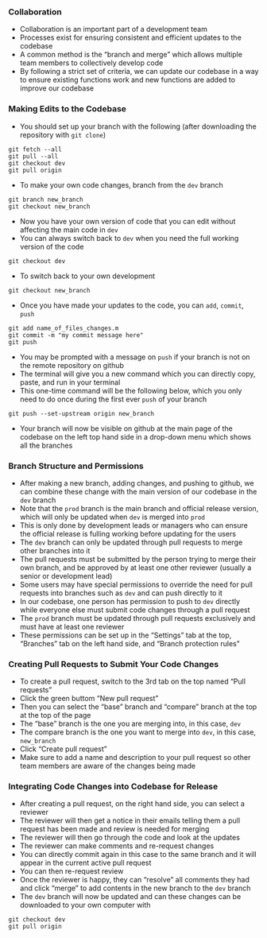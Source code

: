 ### Collaboration
- Collaboration is an important part of a development team
- Processes exist for ensuring consistent and efficient updates to the codebase
- A common method is the "branch and merge" which allows multiple team members to collectively develop code
- By following a strict set of criteria, we can update our codebase in a way to ensure existing functions work and new functions are added to improve our codebase

### Making Edits to the Codebase
- You should set up your branch with the following (after downloading the repository with  ```git clone```)
```
git fetch --all
git pull --all
git checkout dev
git pull origin
```

- To make your own code changes, branch from the ```dev``` branch
```
git branch new_branch
git checkout new_branch
```

- Now you have your own version of code that you can edit without affecting the main code in ```dev```
- You can always switch back to ```dev``` when you need the full working version of the code
```
git checkout dev
```

- To switch back to your own development
```
git checkout new_branch
```

- Once you have made your updates to the code, you can ```add```, ```commit```, ```push```
```
git add name_of_files_changes.m
git commit -m "my commit message here"
git push
```

- You may be prompted with a message on ```push``` if your branch is not on the remote repository on github
- The terminal will give you a new command which you can directly copy, paste, and run in your terminal
- This one-time command will be the following below, which you only need to do once during the first ever  ```push``` of your branch
```
git push --set-upstream origin new_branch
```

- Your branch will now be visible on github at the main page of the codebase on the left top hand side in a drop-down menu which shows all the branches

### Branch Structure and Permissions
- After making a new branch, adding changes, and pushing to github, we can combine these change with the main version of our codebase in the ```dev``` branch
- Note that the ```prod``` branch is the main branch and official release version, which will only be updated when ```dev``` is merged into ```prod```
- This is only done by development leads or managers who can ensure the official release is fulling working before updating for the users
- The ```dev``` branch can only be updated through pull requests to merge other branches into it
- The pull requests must be submitted by the person trying to merge their own branch, and be approved by at least one other reviewer (usually a senior or development lead)
- Some users may have special permissions to override the need for pull requests into branches such as ```dev``` and can push directly to it
- In our codebase, one person has permission to push to ```dev``` directly while everyone else must submit code changes through a pull request
- The ```prod``` branch must be updated through pull requests exclusively and must have at least one reviewer
- These permissions can be set up in the "Settings" tab at the top, "Branches" tab on the left hand side, and "Branch protection rules"

### Creating Pull Requests to Submit Your Code Changes
- To create a pull request, switch to the 3rd tab on the top named "Pull requests"
- Click the green buttom "New pull request"
- Then you can select the "base" branch and "compare" branch at the top at the top of the page
- The "base" branch is the one you are merging into, in this case, ```dev```
- The compare branch is the one you want to merge into ```dev```, in this case, ```new_branch```
- Click "Create pull request"
- Make sure to add a name and description to your pull request so other team members are aware of the changes being made

### Integrating Code Changes into Codebase for Release
- After creating a pull request, on the right hand side, you can select a reviewer
- The reviewer will then get a notice in their emails telling them a pull request has been made and review is needed for merging
- The reviewer will then go through the code and look at the updates
- The reviewer can make comments and re-request changes
- You can directly commit again in this case to the same branch and it will appear in the current active pull request
- You can then re-request review
- Once the reviewer is happy, they can "resolve" all comments they had and click "merge" to add contents in the new branch to the ```dev``` branch
- The ```dev``` branch will now be updated and can these changes can be downloaded to your own computer with
```
git checkout dev
git pull origin
```
